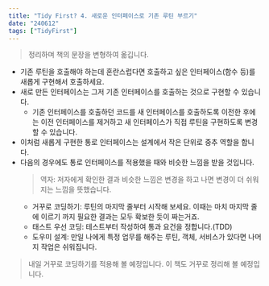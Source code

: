 ```yaml
---
title: "Tidy First? 4. 새로운 인터페이스로 기존 루틴 부르기"
date: "240612"
tags: ["TidyFirst"]
---
```


> 정리하며 책의 문장을 변형하여 옮깁니다.

- 기존 루틴을 호출해야 하는데 혼란스럽다면 호출하고 싶은 인터페이스(함수 등)를 새롭게 구현해서 호출하세요.
- 새로 만든 인터페이스는 그저 기존 인터페이스를 호출하는 것으로 구현할 수 있습니다.
  - 기존 인터페이스를 호출하던 코드를 새 인터페이스를 호출하도록 이전한 후에는 이전 인터페이스를 제거하고 새 인터페이스가 직접 루틴을 구현하도록 변경할 수 있습니다.
- 이처럼 새롭게 구현한 통로 인터페이스는 설계에서 작은 단위로 중추 역할을 합니다.
- 다음의 경우에도 통로 인터페이스를 적용했을 때와 비슷한 느낌을 받을 것입니다.
  > 역자: 저자에게 확인한 결과 비슷한 느낌은 변경을 하고 나면 변경이 더 쉬워지는 느낌을 뜻했습니다.
  - 거꾸로 코딩하기: 루틴의 마지막 줄부터 시작해 보세요. 이때는 마치 마지막 줄에 이르기 까지 필요한 결과는 모두 확보한 듯이 짜는거죠.
  - 태스트 우선 코딩: 테스트부터 작성하여 통과 요건을 정합니다.(TDD)
  - 도우미 설계: 만일 나에게 특정 업무를 해주는 루틴, 객체, 서비스가 있다면 나머지 작업은 쉬워집니다.

> 내일 거꾸로 코딩하기를 적용해 볼 예정입니다.
> 이 책도 거꾸로 정리해 볼 예정입니다.

